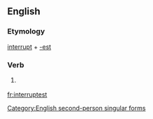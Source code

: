==English==

===Etymology===
[[interrupt]] + [[-est]]

===Verb===
{{en-verb form}}

# {{context|archaic|lang=en}} {{form of|Second-person singular simple present form|interrupt|lang=en}}

[[Category:English second-person singular forms]]

[[fr:interruptest]]